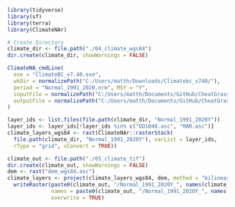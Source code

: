 
```r
library(tidyverse)
library(sf)
library(terra)
library(ClimateNAr)
```

```r
# Create Directory
climate_dir <- file.path("./04_climate_wgs84")
dir.create(climate_dir, showWarnings = FALSE)
```

```r
ClimateNA_cmdLine(
  exe = "ClimateBC_v7.40.exe",
  wkDir = normalizePath("C:/Users/matth/Downloads/Climatebc_v740/"),
  period = "Normal_1991_2020.nrm", MSY = "Y",
  inputFile = normalizePath("C:/Users/matth/Documents/GitHub/CheatGrassProject/dem_wgs84.asc"),
  outputFile = normalizePath("C:/Users/matth/Documents/GitHub/CheatGrassProject/04_climate_wgs84/")
)
```

```r
layer_ids <- list.files(file.path(climate_dir, "Normal_1991_2020Y"))
layer_ids <- layer_ids[!layer_ids %in% c("DD1040.asc", "MAR.asc")]
climate_layers_wgs84 <- rast(ClimateNAr::rasterStack(
  file.path(climate_dir, "Normal_1991_2020Y"), varList = layer_ids, 
  rType = "grid", vConvert = TRUE))
```

```r
climate_out <- file.path("./05_climate_tif")
dir.create(climate_out, showWarnings = FALSE)
dem <- rast("dem_wgs84.asc")
climate_layers <- project(climate_layers_wgs84, dem, method = "bilinear", threads = TRUE) |> 
  writeRaster(paste0(climate_out, "/Normal_1991_2020Y_", names(climate_layers_wgs84), ".tif"),
              names = paste0(climate_out, "/Normal_1991_2020Y_", names(climate_layers_wgs84)),
              overwrite = TRUE)
```